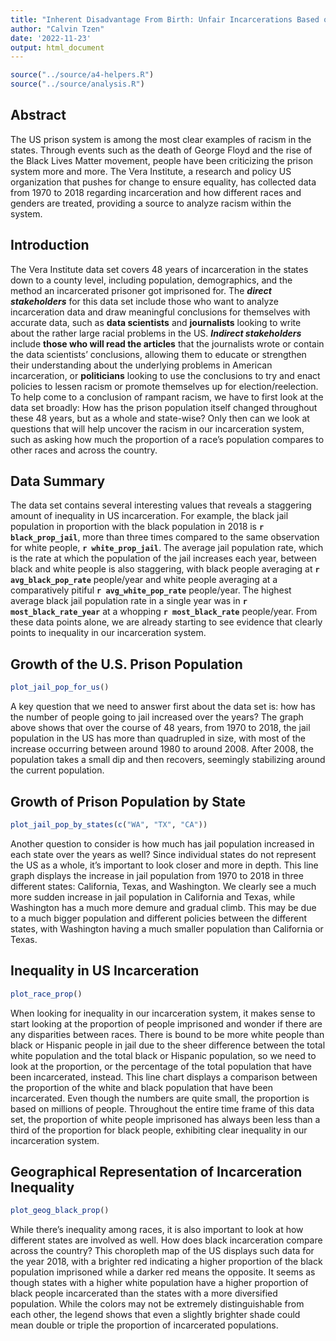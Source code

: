 ```yaml
---
title: "Inherent Disadvantage From Birth: Unfair Incarcerations Based on Your Own Skin"
author: "Calvin Tzen"
date: '2022-11-23'
output: html_document
---
```


```r
source("../source/a4-helpers.R")
source("../source/analysis.R")
```

## Abstract 
The US prison system is among the most clear examples of racism in the states. Through events such as the death of George Floyd and the rise of the Black Lives Matter movement, people have been criticizing the prison system more and more. The Vera Institute, a research and policy US organization that pushes for change to ensure equality, has collected data from 1970 to 2018 regarding incarceration and how different races and genders are treated, providing a source to analyze racism within the system.

## Introduction 
The Vera Institute data set covers 48 years of incarceration in the states down to a county level, including population, demographics, and the method an incarcerated prisoner got imprisoned for. The **_direct stakeholders_** for this data set include those who want to analyze incarceration data and draw meaningful conclusions for themselves with accurate data, such as **data scientists** and **journalists** looking to write about the rather large racial problems in the US. **_Indirect stakeholders_** include **those who will read the articles** that the journalists wrote or contain the data scientists' conclusions, allowing them to educate or strengthen their understanding about the underlying problems in American incarceration, or **politicians** looking to use the conclusions to try and enact policies to lessen racism or promote themselves up for election/reelection. To help come to a conclusion of rampant racism, we have to first look at the data set broadly: How has the prison population itself changed throughout these 48 years, but as a whole and state-wise? Only then can we look at questions that will help uncover the racism in our incarceration system, such as asking how much the proportion of a race's population compares to other races and across the country.

## Data Summary

The data set contains several interesting values that reveals a staggering amount of inequality in US incarceration. For example, the black jail population in proportion with the black population in 2018 is **`r black_prop_jail`**, more than three times compared to the same observation for white people, **`r white_prop_jail`**. The average jail population rate, which is the rate at which the population of the jail increases each year, between black and white people is also staggering, with black people averaging at **`r avg_black_pop_rate`** people/year and white people averaging at a comparatively pitiful **`r avg_white_pop_rate`** people/year. The highest average black jail population rate in a single year was in **`r most_black_rate_year`** at a whopping **`r most_black_rate`** people/year. From these data points alone, we are already starting to see evidence that clearly points to inequality in our incarceration system.

## Growth of the U.S. Prison Population

```r
plot_jail_pop_for_us()
```

A key question that we need to answer first about the data set is: how has the number of people going to jail increased over the years? The graph above shows that over the course of 48 years, from 1970 to 2018, the jail population in the US has more than quadrupled in size, with most of the increase occurring between around 1980 to around 2008. After 2008, the population takes a small dip and then recovers, seemingly stabilizing around the current population.

## Growth of Prison Population by State

```r
plot_jail_pop_by_states(c("WA", "TX", "CA"))
```

Another question to consider is how much has jail population increased in each state over the years as well? Since individual states do not represent the US as a whole, it's important to look closer and more in depth. This line graph displays the increase in jail population from 1970 to 2018 in three different states: California, Texas, and Washington. We clearly see a much more sudden increase in jail population in California and Texas, while Washington has a much more demure and gradual climb. This may be due to a much bigger population and different policies between the different states, with Washington having a much smaller population than California or Texas.

## Inequality in US Incarceration

```r
plot_race_prop()
```

When looking for inequality in our incarceration system, it makes sense to start looking at the proportion of people imprisoned and wonder if there are any disparities between races. There is bound to be more white people than black or Hispanic people in jail due to the sheer difference between the total white population and the total black or Hispanic population, so we need to look at the proportion, or the percentage of the total population that have been incarcerated, instead. This line chart displays a comparison between the proportion of the white and black population that have been incarcerated. Even though the numbers are quite small, the proportion is based on millions of people. Throughout the entire time frame of this data set, the proportion of white people imprisoned has always been less than a third of the proportion for black people, exhibiting clear inequality in our incarceration system.

## Geographical Representation of Incarceration Inequality
```r
plot_geog_black_prop()
```

While there's inequality among races, it is also important to look at how different states are involved as well. How does black incarceration compare across the country? This choropleth map of the US displays such data for the year 2018, with a brighter red indicating a higher proportion of the black population imprisoned while a darker red means the opposite. It seems as though states with a higher white population have a higher proportion of black people incarcerated than the states with a more diversified population. While the colors may not be extremely distinguishable from each other, the legend shows that even a slightly brighter shade could mean double or triple the proportion of incarcerated populations.
